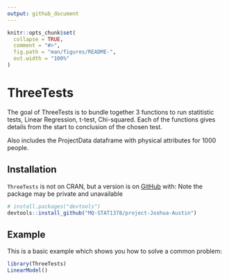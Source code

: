 ```yaml
---
output: github_document
---
```


<!-- README.md is generated from README.Rmd. Please edit that file -->

```r
knitr::opts_chunk$set(
  collapse = TRUE,
  comment = "#>",
  fig.path = "man/figures/README-",
  out.width = "100%"
)
```

# ThreeTests

The goal of ThreeTests is to bundle together 3 functions to run statitistic tests, Linear Regression, t-test, Chi-squared.
Each of the functions gives details from the start to conclusion of the chosen test.

Also includes the ProjectData dataframe with physical attributes for 1000 people.


## Installation

`ThreeTests` is not on CRAN, but a version is on [GitHub](https://github.com/) with:
Note the package may be private and unavailable
``` r
# install.packages("devtools")
devtools::install_github("MQ-STAT1378/project-Joshua-Austin")
```

## Example

This is a basic example which shows you how to solve a common problem:

```r
library(ThreeTests)
LinearModel()
```

